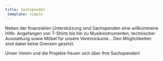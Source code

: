 ```yaml
---
title: Sachspenden
_template: simple
---
```


Neben der finanziellen Unterstützung sind Sachspenden eine willkommene Hilfe. Angefangen von T-Shirts bis hin zu Musikinstrumenten, technischer Ausstattung sowie Möbel für unsere Vereinsräume... Den Möglichkeiten sind dabei keine Grenzen gesetzt.

Unser Verein und die Projekte freuen sich über Ihre Sachspenden!
